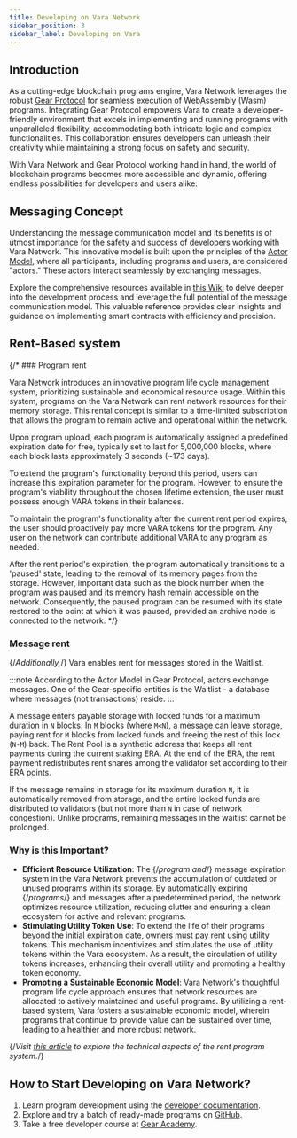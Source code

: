 ```yaml
---
title: Developing on Vara Network
sidebar_position: 3
sidebar_label: Developing on Vara
---
```


## Introduction

As a cutting-edge blockchain programs engine, Vara Network leverages the robust [Gear Protocol](https://gear-tech.io/) for seamless execution of WebAssembly (Wasm) programs. Integrating Gear Protocol empowers Vara to create a developer-friendly environment that excels in implementing and running programs with unparalleled flexibility, accommodating both intricate logic and complex functionalities. This collaboration ensures developers can unleash their creativity while maintaining a strong focus on safety and security.

With Vara Network and Gear Protocol working hand in hand, the world of blockchain programs becomes more accessible and dynamic, offering endless possibilities for developers and users alike.

## Messaging Concept

Understanding the message communication model and its benefits is of utmost importance for the safety and success of developers working with Vara Network. This innovative model is built upon the principles of the [Actor Model](/docs/about/technology/actor-model), where all participants, including programs and users, are considered "actors." These actors interact seamlessly by exchanging messages.

Explore the comprehensive resources available in [this Wiki](/docs/build/introduction) to delve deeper into the development process and leverage the full potential of the message communication model. This valuable reference provides clear insights and guidance on implementing smart contracts with efficiency and precision.

## Rent-Based system

{/* ### Program rent

Vara Network introduces an innovative program life cycle management system, prioritizing sustainable and economical resource usage. Within this system, programs on the Vara Network can rent network resources for their memory storage. This rental concept is similar to a time-limited subscription that allows the program to remain active and operational within the network.

Upon program upload, each program is automatically assigned a predefined expiration date for free, typically set to last for 5,000,000 blocks, where each block lasts approximately 3 seconds (~173 days).

To extend the program's functionality beyond this period, users can increase this expiration parameter for the program. However, to ensure the program's viability throughout the chosen lifetime extension, the user must possess enough VARA tokens in their balances.

To maintain the program's functionality after the current rent period expires, the user should proactively pay more VARA tokens for the program. Any user on the network can contribute additional VARA to any program as needed.

After the rent period's expiration, the program automatically transitions to a 'paused' state, leading to the removal of its memory pages from the storage. However, important data such as the block number when the program was paused and its memory hash remain accessible on the network. Consequently, the paused program can be resumed with its state restored to the point at which it was paused, provided an archive node is connected to the network.
*/}

### Message rent

{/*Additionally,*/} Vara enables rent for messages stored in the Waitlist.

:::note 
According to the Actor Model in Gear Protocol, actors exchange messages. One of the Gear-specific entities is the Waitlist - a database where messages (not transactions) reside.
:::

A message enters payable storage with locked funds for a maximum duration in `N` blocks. In `M` blocks (where `M<N`), a message can leave storage, paying rent for `M` blocks from locked funds and freeing the rest of this lock (`N-M`) back. The Rent Pool is a synthetic address that keeps all rent payments during the current staking ERA. At the end of the ERA, the rent payment redistributes rent shares among the validator set according to their ERA points.

If the message remains in storage for its maximum duration `N`, it is automatically removed from storage, and the entire locked funds are distributed to validators (but not more than `N` in case of network congestion). Unlike programs, remaining messages in the waitlist cannot be prolonged.

### Why is this Important?

- **Efficient Resource Utilization**: The {/*program and*/} message expiration system in the Vara Network prevents the accumulation of outdated or unused programs within its storage. By automatically expiring {/*programs*/} and messages after a predetermined period, the network optimizes resource utilization, reducing clutter and ensuring a clean ecosystem for active and relevant programs.
- **Stimulating Utility Token Use**: To extend the life of their programs beyond the initial expiration date, owners must pay rent using utility tokens. This mechanism incentivizes and stimulates the use of utility tokens within the Vara ecosystem. As a result, the circulation of utility tokens increases, enhancing their overall utility and promoting a healthy token economy.
- **Promoting a Sustainable Economic Model**: Vara Network's thoughtful program life cycle approach ensures that network resources are allocated to actively maintained and useful programs. By utilizing a rent-based system, Vara fosters a sustainable economic model, wherein programs that continue to provide value can be sustained over time, leading to a healthier and more robust network.

{/*Visit [this article](/docs/build/rent-system/) to explore the technical aspects of the rent program system.*/}

## How to Start Developing on Vara Network?

1. Learn program development using the [developer documentation](/docs/build/introduction).
2. Explore and try a batch of ready-made programs on [GitHub](https://github.com/gear-foundation).
3. Take a free developer course at [Gear Academy](https://academy.gear.foundation/).
